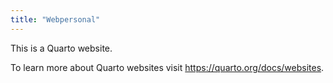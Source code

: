 ```yaml
---
title: "Webpersonal"
---
```


This is a Quarto website.

To learn more about Quarto websites visit <https://quarto.org/docs/websites>.

```r





```
